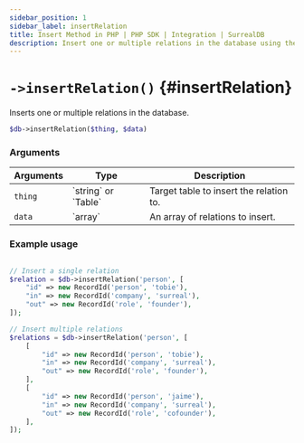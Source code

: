 ---
sidebar_position: 1
sidebar_label: insertRelation
title: Insert Method in PHP | PHP SDK | Integration | SurrealDB
description: Insert one or multiple relations in the database using the insertRelation method with the SurrealDB PHP SDK.
---


# `->insertRelation()` {#insertRelation}

Inserts one or multiple relations in the database.

```php title="Method Syntax"
$db->insertRelation($thing, $data)
```

### Arguments

<table>
	<thead>
		<tr>
			<th colspan="2" scope="col">Arguments</th>
			<th colspan="2" scope="col">Type</th>
			<th colspan="2" scope="col">Description</th>
		</tr>
	</thead>
	<tbody>
		<tr>
			<td colspan="2" scope="row" data-label="Arguments">
				<code>thing</code>
				<Label label="required" />
			</td>
			<td colspan="2" scope="row" data-label="Description">
				`string` or `Table`
			</td>
			<td colspan="2" scope="row" data-label="Description">
				Target table to insert the relation to.
			</td>
		</tr>
		<tr>
			<td colspan="2" scope="row" data-label="Arguments">
				<code>data</code>
			   <Label label="optional" />
			</td>
			<td colspan="2" scope="row" data-label="Type">
				`array`
			</td>
			<td colspan="2" scope="row" data-label="Description">
				An array of relations to insert.
			</td>
		</tr>
	</tbody>
</table>

### Example usage
```php

// Insert a single relation
$relation = $db->insertRelation('person', [
	"id" => new RecordId('person', 'tobie'),
	"in" => new RecordId('company', 'surreal'),
	"out" => new RecordId('role', 'founder'),
]);

// Insert multiple relations
$relations = $db->insertRelation('person', [
	[
		"id" => new RecordId('person', 'tobie'),
		"in" => new RecordId('company', 'surreal'),
		"out" => new RecordId('role', 'founder'),
	],
	[
		"id" => new RecordId('person', 'jaime'),
		"in" => new RecordId('company', 'surreal'),
		"out" => new RecordId('role', 'cofounder'),
	],
]);
```